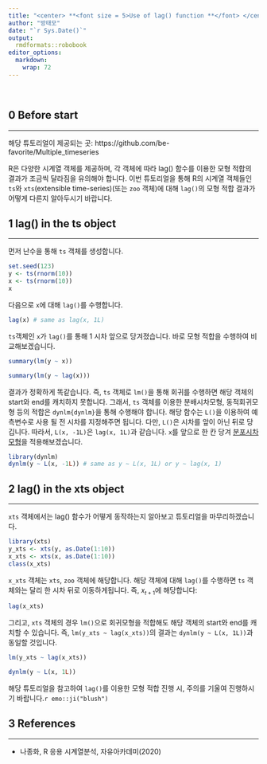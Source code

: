 ```yaml
---
title: "<center> **<font size = 5>Use of lag() function **</font> </center>"
author: "방태모"
date: "`r Sys.Date()`"
output: 
  rmdformats::robobook
editor_options: 
  markdown: 
    wrap: 72
---
```

<style>
.math {
  font-size: small;
}
</style>

<br>

## **0 Before start**
***
해당 튜토리얼이 제공되는 곳: https://github.com/be-favorite/Multiple_timeseries

R은 다양한 시계열 객체를 제공하며, 각 객체에 따라 lag() 함수를 이용한 모형 적합의 결과가 조금씩 달라짐을 유의해야 합니다. 이번 튜토리얼을 통해 R의 시계열 객체들인 `ts`와 `xts`(extensible time-series)(또는 `zoo` 객체)에 대해 `lag()`의 모형 적합 결과가 어떻게 다른지 알아두시기 바랍니다.

## **1 lag() in the ts object**
***
먼저 난수을 통해 `ts` 객체를 생성합니다.
```r
set.seed(123)
y <- ts(rnorm(10))
x <- ts(rnorm(10))
x
```

다음으로 `x`에 대해 `lag()`를 수행합니다.
```r
lag(x) # same as lag(x, 1L)
```

`ts`객체인 `x`가 `lag()`를 통해 1 시차 앞으로 당겨졌습니다. 바로 모형 적합을 수행하여 비교해보겠습니다.

```r
summary(lm(y ~ x))
```
```r
summary(lm(y ~ lag(x)))
```

결과가 정확하게 똑같습니다. 즉, `ts` 객체로 `lm()`을 통해 회귀를 수행하면 해당 객체의 start와 end를 캐치하지 못합니다. 그래서, `ts` 객체를 이용한 분배시차모형, 동적회귀모형 등의 적합은 `dynlm{dynlm}`을 통해 수행해야 합니다. 해당 함수는 `L()`을 이용하여 예측변수로 사용 될 전 시차를 지정해주면 됩니다. 다만, `L()`은 시차를 앞이 아닌 뒤로 당깁니다. 따라서, `L(x, -1L)`은 `lag(x, 1L)`과 같습니다. `x`를 앞으로 한 칸 당겨 [분포시차모형](https://be-favorite.tistory.com/75)을 적용해보겠습니다.
```r
library(dynlm)
dynlm(y ~ L(x, -1L)) # same as y ~ L(x, 1L) or y ~ lag(x, 1)
```

## **2 lag() in the xts object**
***
`xts` 객체에서는 lag() 함수가 어떻게 동작하는지 알아보고 튜토리얼을 마무리하겠습니다.
```r
library(xts)
y_xts <- xts(y, as.Date(1:10))
x_xts <- xts(x, as.Date(1:10))
class(x_xts)
```

`x_xts` 객체는 `xts`, `zoo` 객체에 해당합니다. 해당 객체에 대해 `lag()`를 수행하면 `ts` 객체와는 달리 한 시차 뒤로 이동하게됩니다. 즉, $x_{t+1}$에 해당합니다:
```r
lag(x_xts)
```

그리고, `xts` 객체의 경우 `lm()`으로 회귀모형을 적합해도 해당 객체의 start와 end를 캐치할 수 있습니다. 즉, `lm(y_xts ~ lag(x_xts))`의 결과는 `dynlm(y ~ L(x, 1L))`과 동일할 것입니다.
```r
lm(y_xts ~ lag(x_xts))
```

```r
dynlm(y ~ L(x, 1L))
```

해당 튜토리얼을 참고하여 `lag()`를 이용한 모형 적합 진행 시, 주의를 기울여 진행하시기 바랍니다.`r emo::ji("blush")`

## **3 References**
***
* 나종화, R 응용 시계열분석, 자유아카데미(2020)
